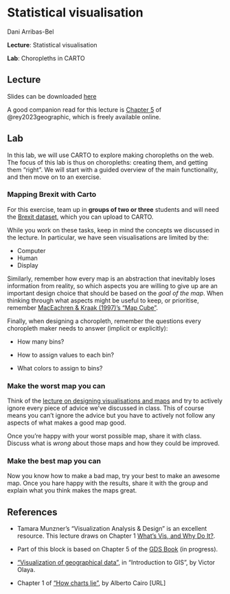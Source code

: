 # Statistical visualisation

Dani Arribas-Bel

**Lecture**: Statistical visualisation

**Lab**: Choropleths in CARTO

## Lecture

Slides can be downloaded [here](https://github.com/GDSL-UL/wma/raw/main/pdf/lecture_08.pdf)

A good companion read for this lecture is [Chapter 5](https://geographicdata.science/book/notebooks/05_choropleth.html) of @rey2023geographic, which is freely available online.

## Lab

In this lab, we will use CARTO to explore making choropleths on the web. The focus of this lab is thus on choropleths: creating them, and getting them "right". We will start with a guided overview of the main functionality, and then move on to an exercise.

### Mapping Brexit with Carto

For this exercise, team up in **groups of two or three** students and will need the [Brexit dataset](data/brexit.gpkg), which you can upload to CARTO.

While you work on these tasks, keep in mind the concepts we discussed in the lecture. In particular, we have seen visualisations are limited by the:

-   Computer
-   Human
-   Display

Similarly, remember how every map is an abstraction that inevitably loses information from reality, so which aspects you are willing to give up are an important design choice that should be based on the *goal of the map*. When thinking through what aspects might be useful to keep, or prioritise, remember [MacEachren & Kraak (1997)'s "Map Cube"](https://darribas.org/wmn/slidedecks/lecture_08.html#/map-cube).

Finally, when designing a choropleth, remember the questions every choropleth maker needs to answer (implicit or explicitly):

-   How many bins?

-   How to assign values to each bin?

-   What colors to assign to bins?

### Make the worst map you can

Think of the [lecture on designing visualisations and maps](%7B%7Bsite.baseurl%7D%7D/blocks/b08) and try to actively ignore every piece of advice we've discussed in class. This of course means you can't ignore the advice but you have to actively not follow any aspects of what makes a good map good.

Once you're happy with your worst possible map, share it with class. Discuss what is *wrong* about those maps and how they could be improved.

### Make the best map you can

Now you know how to make a bad map, try your best to make an awesome map. Once you hare happy with the results, share it with the group and explain what you think makes the maps great.

## References

-   Tamara Munzner's "Visualization Analysis & Design" is an excellent resource. This lecture draws on Chapter 1 [What's Vis, and Why Do It?](https://www.cs.ubc.ca/~tmm/vadbook/).

-   Part of this block is based on Chapter 5 of the [GDS Book](https://geographicdata.science/book/notebooks/05_choropleth.html) (in progress).

-   ["Visualization of geographical data"](https://volaya.github.io/gis-book/en/Visualization.html), in "Introduction to GIS", by Victor Olaya.

-   Chapter 1 of ["How charts lie"](https://drive.google.com/file/d/1MCR2EEUci2psQmtOiExRdusf0vzMUBdp/view), by Alberto Cairo \[URL\]
